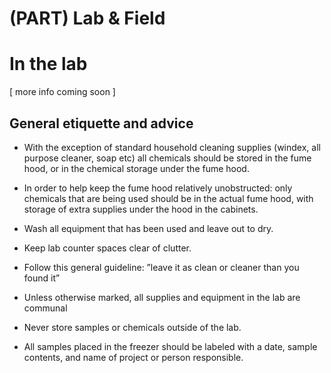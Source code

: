 # (PART) Lab & Field {-}

# In the lab

[ more info coming soon ]

## General etiquette and advice

-	With the exception of standard household cleaning supplies (windex, all purpose cleaner, soap etc) all chemicals should be stored in the fume hood, or in the chemical storage under the fume hood.

- In order to help keep the fume hood relatively unobstructed: only chemicals that are being used should be in the actual fume hood, with storage of extra supplies under the hood in the cabinets.

-	Wash all equipment that has been used and leave out to dry. 

-	Keep lab counter spaces clear of clutter. 

-	Follow this general guideline: ”leave it as clean or cleaner than you found it”

-	Unless otherwise marked, all supplies and equipment in the lab are communal

-	Never store samples or chemicals outside of the lab.

-	All samples placed in the freezer should be labeled with a date, sample contents, and name of project or person responsible.
